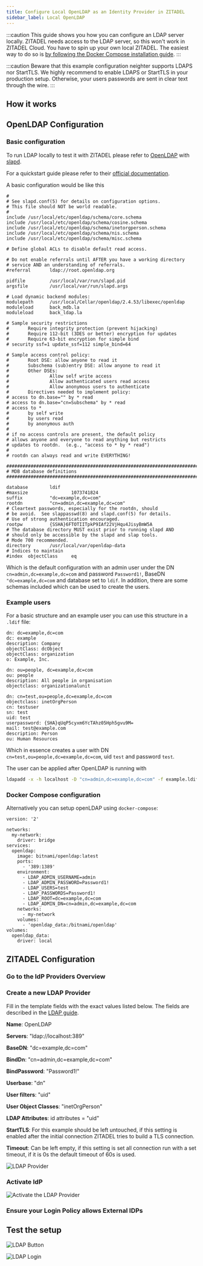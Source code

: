 ```yaml
---
title: Configure Local OpenLDAP as an Identity Provider in ZITADEL
sidebar_label: Local OpenLDAP
---
```



:::caution
This guide shows you how you can configure an LDAP server locally.
ZITADEL needs access to the LDAP server, so this won't work in ZITADEL Cloud.
You have to spin up your own local ZITADEL.
The easiest way to do so is [by following the Docker Compose installation guide](/docs/self-hosting/deploy/compose).
:::

:::caution
Beware that this example configuration neighter supports LDAPS nor StartTLS.
We highly recommend to enable LDAPS or StartTLS in your production setup.
Otherwise, your users passwords are sent in clear text through the wire.
:::

<Intro provider="a local OpenLDAP server"/>

## How it works

<HowLDAPIDPWorks/>

## OpenLDAP Configuration

### Basic configuration

To run LDAP locally to test it with ZITADEL please refer to [OpenLDAP](https://www.openldap.org/) with [slapd](https://www.openldap.org/software/man.cgi?query=slapd).

For a quickstart guide please refer to their [official documentation](https://www.openldap.org/doc/admin22/quickstart.html).

A basic configuration would be like this
```
#
# See slapd.conf(5) for details on configuration options.
# This file should NOT be world readable.
#
include /usr/local/etc/openldap/schema/core.schema
include /usr/local/etc/openldap/schema/cosine.schema
include /usr/local/etc/openldap/schema/inetorgperson.schema
include /usr/local/etc/openldap/schema/nis.schema
include /usr/local/etc/openldap/schema/misc.schema

# Define global ACLs to disable default read access.

# Do not enable referrals until AFTER you have a working directory
# service AND an understanding of referrals.
#referral       ldap://root.openldap.org

pidfile         /usr/local/var/run/slapd.pid
argsfile        /usr/local/var/run/slapd.args

# Load dynamic backend modules:
modulepath      /usr/local/Cellar/openldap/2.4.53/libexec/openldap
moduleload      back_mdb.la
moduleload      back_ldap.la

# Sample security restrictions
#       Require integrity protection (prevent hijacking)
#       Require 112-bit (3DES or better) encryption for updates
#       Require 63-bit encryption for simple bind
# security ssf=1 update_ssf=112 simple_bind=64

# Sample access control policy:
#       Root DSE: allow anyone to read it
#       Subschema (sub)entry DSE: allow anyone to read it
#       Other DSEs:
#               Allow self write access
#               Allow authenticated users read access
#               Allow anonymous users to authenticate
#       Directives needed to implement policy:
# access to dn.base="" by * read
# access to dn.base="cn=Subschema" by * read
# access to *
#       by self write
#       by users read
#       by anonymous auth
#
# if no access controls are present, the default policy
# allows anyone and everyone to read anything but restricts
# updates to rootdn.  (e.g., "access to * by * read")
#
# rootdn can always read and write EVERYTHING!

#######################################################################
# MDB database definitions
#######################################################################

database        ldif
#maxsize                1073741824
suffix          "dc=example,dc=com"
rootdn          "cn=admin,dc=example,dc=com"
# Cleartext passwords, especially for the rootdn, should
# be avoid.  See slappasswd(8) and slapd.conf(5) for details.
# Use of strong authentication encouraged.
rootpw          {SSHA}6FTOTIITpkP9IAf22VjHqu4JisyBmW5A
# The database directory MUST exist prior to running slapd AND
# should only be accessible by the slapd and slap tools.
# Mode 700 recommended.
directory       /usr/local/var/openldap-data
# Indices to maintain
#index  objectClass     eq
```

Which is the default configuration with an admin user under the DN `cn=admin,dc=example,dc=com` and password `Password1!`, BaseDN `"dc=example,dc=com` and database set to `ldif`.
In addition, there are some schemas included which can be used to create the users.

### Example users

For a basic structure and an example user you can use this structure in a `.ldif` file:
```
dn: dc=example,dc=com
dc: example
description: Company
objectClass: dcObject
objectClass: organization
o: Example, Inc.

dn: ou=people, dc=example,dc=com
ou: people
description: All people in organisation
objectclass: organizationalunit

dn: cn=test,ou=people,dc=example,dc=com
objectclass: inetOrgPerson
cn: testuser
sn: test
uid: test
userpassword: {SHA}qUqP5cyxm6YcTAhz05Hph5gvu9M=
mail: test@example.com
description: Person
ou: Human Resources
```

Which in essence creates a user with DN `cn=test,ou=people,dc=example,dc=com`, uid `test` and password `test`.

The user can be applied after OpenLDAP is running with
```bash
ldapadd -x -h localhost -D "cn=admin,dc=example,dc=com" -f example.ldif -w 'Password1!'
```

### Docker Compose configuration

Alternatively you can setup openLDAP using `docker-compose`:
```
version: '2'

networks:
  my-network:
    driver: bridge
services:
  openldap:
    image: bitnami/openldap:latest
    ports:
      - '389:1389'
    environment:
      - LDAP_ADMIN_USERNAME=admin
      - LDAP_ADMIN_PASSWORD=Password1!
      - LDAP_USERS=test
      - LDAP_PASSWORDS=Password1!
      - LDAP_ROOT=dc=example,dc=com
      - LDAP_ADMIN_DN=cn=admin,dc=example,dc=com
    networks:
      - my-network
    volumes:
      - 'openldap_data:/bitnami/openldap'
volumes:
  openldap_data:
    driver: local
````

## ZITADEL Configuration

### Go to the IdP Providers Overview

<IDPsOverview templates="Active Directory / LDAP"/>

### Create a new LDAP Provider

Fill in the template fields with the exact values listed below. The fields are described in the [LDAP guide](./ldap#create-a-new-ldap-provider).

**Name**: OpenLDAP

**Servers**: "ldap://localhost:389"

**BaseDN**: "dc=example,dc=com"

**BindDn**: "cn=admin,dc=example,dc=com"

**BindPassword**: "Password1!"

**Userbase**: "dn"

**User filters**: "uid"

**User Object Classes**: "inetOrgPerson"

**LDAP Attributes**: id attributes = "uid"

**StartTLS**: For this example should be left untouched, if this setting is enabled after the initial connection ZITADEL tries to build a TLS connection.

**Timeout**: Can be left empty, if this setting is set all connection run with a set timeout, if it is 0s the default timeout of 60s is used.


<GeneralConfigDescription provider_account="LDAP user" />

![LDAP Provider](/img/guides/zitadel_ldap_create_provider.png)

### Activate IdP

<Activate/>

![Activate the LDAP Provider](/img/guides/zitadel_activate_ldap.png)

### Ensure your Login Policy allows External IDPs

<CustomLoginPolicy/>

## Test the setup

<TestSetup loginscreen="ZITADELs LDAP login"/>

![LDAP Button](/img/guides/zitadel_login_ldap.png)

![LDAP Login](/img/guides/zitadel_login_ldap_input.png)
